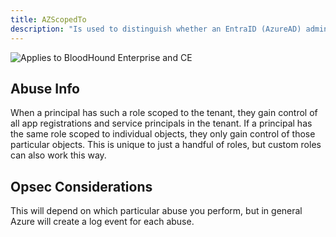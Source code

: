 ```yaml
---
title: AZScopedTo
description: "Is used to distinguish whether an EntraID (AzureAD) admin role such as Application Administrator or Cloud Application Administrator is scoped to the tenant or to a particular app registration or service principal."
---
```


<img noZoom src="/assets/enterprise-AND-community-edition-pill-tag.svg" alt="Applies to BloodHound Enterprise and CE"/>


## Abuse Info

When a principal has such a role scoped to the tenant, they gain control of all app registrations and service principals in the tenant. If a principal has the same role scoped to individual objects, they only gain control of those particular objects. This is unique to just a handful of roles, but custom roles can also work this way.

## Opsec Considerations

This will depend on which particular abuse you perform, but in general Azure will create a log event for each abuse.
